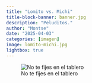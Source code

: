```yaml
---
title: "Lomito vs. Michi"
title-block-banner: banner.jpg
description: "Peluditos."
author: "Montse"
date: "2025-04-03"
categories: [imagen]
image: lomito-michi.jpg
lightbox: true
---
```


![No te fijes en el tablero](lomito-michi.jpg)